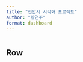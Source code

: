 ```yaml
--- 
title: "천안시 시각화 프로젝트"
author: "황연주"
format: dashboard
--- 
```


```python


```
## Row
 
```python

```


```python

```